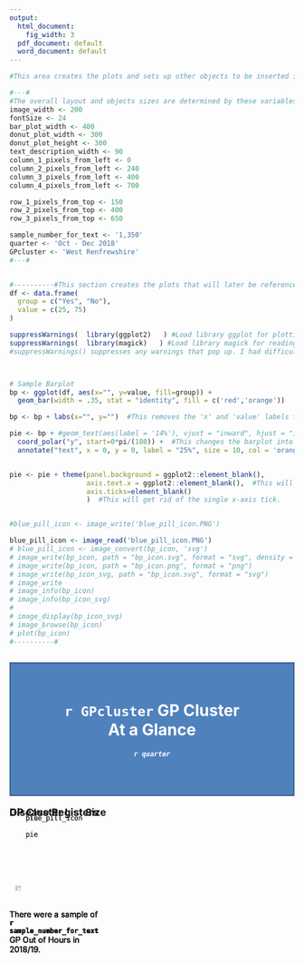 ```yaml
---
output:
  html_document:
    fig_width: 3
  pdf_document: default
  word_document: default
---
```

  
  
<!-- This is the starting R code chunk that forms the pie charts -->
```r
#This area creates the plots and sets up other objects to be inserted into the RMarkdown code later on.

#---#
#The overall layout and objects sizes are determined by these variables.
image_width <- 200
fontSize <- 24
bar_plot_width <- 400
donut_plot_width <- 300
donut_plot_height <- 300
text_description_width <- 90
column_1_pixels_from_left <- 0
column_2_pixels_from_left <- 240
column_3_pixels_from_left <- 400
column_4_pixels_from_left <- 700

row_1_pixels_from_top <- 150
row_2_pixels_from_top <- 400
row_3_pixels_from_top <- 650

sample_number_for_text <- '1,350'
quarter <- 'Oct - Dec 2018'
GPcluster <- 'West Renfrewshire'
#---#


#----------#This section creates the plots that will later be referenced in the Markdown/HTML code.
df <- data.frame(
  group = c("Yes", "No"),
  value = c(25, 75)
)

suppressWarnings(  library(ggplot2)   ) #Load library ggplot for plotting functions.
suppressWarnings(  library(magick)   ) #Load library magick for reading in png and other types of images with function  image_read().
#suppressWarnings() suppresses any warnings that pop up. I had difficulty suppressing them purely with setting warnings = False at the start of the RMarkdown chunk.



# Sample Barplot
bp <- ggplot(df, aes(x="", y=value, fill=group)) +
  geom_bar(width = .35, stat = "identity", fill = c('red','orange'))

bp <- bp + labs(x="", y="")  #This removes the 'x' and 'value' labels for the x and y axes respectively.

pie <- bp + #geom_text(aes(label = '14%'), vjust = "inward", hjust = "inward") +
  coord_polar("y", start=0*pi/(180)) +  #This changes the barplot into a donut plot.
  annotate("text", x = 0, y = 0, label = "25%", size = 10, col = 'orange')


pie <- pie + theme(panel.background = ggplot2::element_blank(),
                   axis.text.x = ggplot2::element_blank(),  #This will get rid of the x-axis labels.
                   axis.ticks=element_blank()
                   )  #This will get rid of the single x-axis tick.


#blue_pill_icon <- image_write('blue_pill_icon.PNG')

blue_pill_icon <- image_read('blue_pill_icon.PNG') 
# blue_pill_icon <- image_convert(bp_icon, 'svg')
# image_write(bp_icon, path = "bp_icon.svg", format = "svg", density = 20)
# image_write(bp_icon, path = "bp_icon.png", format = "png")
# image_write(bp_icon_svg, path = "bp_icon.svg", format = "svg")
# image_write
# image_info(bp_icon)
# image_info(bp_icon_svg)
# 
# image_display(bp_icon_svg)
# image_browse(bp_icon)
# plot(bp_icon)
#----------#



```


<!-- This is the start of the Markdown/HTML section of the file. -->

<!-- This section builds the document using HTML -->


<!-- This section creates the Blue Title Box at the top of the page -->
<div style = "background-color: rgb(79, 129, 189); color: white; text-align: center; padding: 10px; border: 2px solid rgb(55, 96, 146); font-weight: bold;"><br>
  <h1> `r GPcluster` GP Cluster <br>At a Glance </h1>
  <h5>`r quarter`</h5><br>
</div>


<!-- Add column headings for columns 1 and 3. -->
<div style="font-size: 18px;">
  <span style = "position: absolute; left: `r column_1_pixels_from_left + 90`px;">
    <b>GP Cluster List Size</b>
  </span>
  <span style = "position: absolute; left: `r column_3_pixels_from_left + 150`px;">
    <b>Disease Registers</b>
  </span>
</div>


<!-- This is the start of Row #1. -->
<div style="position: absolute; top: `r row_1_pixels_from_top`px;">

  <span style="padding: 10px; position: absolute; left: `r column_1_pixels_from_left`px; 
                top: 100px; width: `r donut_plot_width`px; height: `r donut_plot_height`px;">
    <img src="blue_pill_icon.PNG" alt="Image of a Blue Pill"  height = 70%
                                style="position: absolute; top: 40px;"> 
  </span>
  
  <span style = "position: absolute; left: `r column_2_pixels_from_left`px; top: 165px; 
                width: `r text_description_width`px; vertical-align: middle; ">  
      There were a sample of <b> `r sample_number_for_text` </b> GP Out of Hours in 2018/19.
  </span>
  
  <span style = "padding: 10px; position: absolute; left: `r column_3_pixels_from_left`px; 
               top: 100px; width: `r donut_plot_width`px; height: `r donut_plot_height`px;">
```r
    pie
```       
  </span>
  
  <span style = "position: absolute; left: `r column_4_pixels_from_left`px; top: 165px; 
                width: `r text_description_width`px; vertical-align: middle; ">  
      There were a sample of <b> `r sample_number_for_text` </b> GP Out of Hours in 2018/19.
  </span>
  
</div>



<!-- This is the start of Row #2. -->
<div style="position: absolute; top: `r row_2_pixels_from_top`px;">

  <span style="padding: 10px; position: absolute; left: `r column_1_pixels_from_left`px; 
                top: 100px; width: `r donut_plot_width`px; height: 300px;">
```r
    blue_pill_icon
```       
  </span>
  
  <span style = "position: absolute; left: `r column_2_pixels_from_left`px; top: 165px; 
                width: `r text_description_width`px; vertical-align: middle; ">  
      There were a sample of <b> `r sample_number_for_text` </b> GP Out of Hours in 2018/19.
  </span>
  
  <span style = "padding: 10px; position: absolute; left: `r column_3_pixels_from_left`px; 
  top: 100px; width: `r donut_plot_width`px;">
```r
    pie
```       
  </span>
  
  <span style = "position: absolute; left: `r column_4_pixels_from_left`px; top: 165px; 
                width: `r text_description_width`px; vertical-align: middle; ">  
      There were a sample of <b> `r sample_number_for_text` </b> GP Out of Hours in 2018/19.
  </span>
  
</div>



<!-- This is the start of Row #3. -->
<div style="position: absolute; top: `r row_3_pixels_from_top`px;">

  <span style="padding: 10px; position: absolute; left: `r column_1_pixels_from_left`px; 
                top: 100px; width: `r donut_plot_width`px;">
```r
    blue_pill_icon
```       
  </span>
  
  <span style = "position: absolute; left: `r column_2_pixels_from_left`px; top: 165px; 
                width: `r text_description_width`px; vertical-align: middle; ">  
      There were a sample of <b> `r sample_number_for_text` </b> GP Out of Hours in 2018/19.
  </span>
  
  <span style = "padding: 10px; position: absolute; left: `r column_3_pixels_from_left`px; 
  top: 100px; width: `r donut_plot_width`px;">
```r
    pie
```       
  </span>
  
  <span style = "position: absolute; left: `r column_4_pixels_from_left`px; top: 165px; 
                width: `r text_description_width`px; vertical-align: middle; ">  
      There were a sample of <b> `r sample_number_for_text` </b> GP Out of Hours in 2018/19.
  </span>
  
</div>








